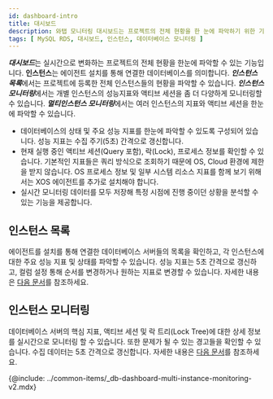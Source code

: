```yaml
---
id: dashboard-intro
title: 대시보드
description: 와탭 모니터링 대시보드는 프로젝트의 전체 현황을 한 눈에 파악하기 위한 기능을 제공합니다.
tags: [ MySQL RDS, 대시보드, 인스턴스, 데이터베이스 모니터링 ]
---
```


***대시보드***는 실시간으로 변화하는 프로젝트의 전체 현황을 한눈에 파악할 수 있는 기능입니다. **인스턴스**는 에이전트 설치를 통해 연결한 데이터베이스를 의미합니다. ***인스턴스 목록***에서는 프로젝트에 등록한 전체 인스턴스들의 현황을 파악할 수 있습니다. ***인스턴스 모니터링***에서는 개별 인스턴스의 성능지표와 액티브 세션을 좀 더 다양하게 모니터링할 수 있습니다. ***멀티인스턴스 모니터링***에서는 여러 인스턴스의 지표와 액티브 세션을 한눈에 파악할 수 있습니다.

- 데이터베이스의 상태 및 주요 성능 지표를 한눈에 파악할 수 있도록 구성되어 있습니다. 성능 지표는 수집 주기(5초) 간격으로 갱신합니다.
- 현재 실행 중인 액티브 세션(Query 포함), 락(Lock), 프로세스 정보를 확인할 수 있습니다. 기본적인 지표들은 쿼리 방식으로 조회하기 때문에 OS, Cloud 환경에 제한을 받지 않습니다. OS 프로세스 정보 및 일부 시스템 리소스 지표를 함께 보기 위해서는 XOS 에이전트를 추가로 설치해야 합니다.
- 실시간 모니터링 데이터를 모두 저장해 특정 시점에 진행 중이던 상황을 분석할 수 있는 기능을 제공합니다.

## 인스턴스 목록

에이전트를 설치를 통해 연결한 데이터베이스 서버들의 목록을 확인하고, 각 인스턴스에 대한 주요 성능 지표 및 상태를 파악할 수 있습니다. 성능 지표는 5초 간격으로 갱신하고, 컬럼 설정 통해 순서를 변경하거나 원하는 지표로 변경할 수 있습니다. 자세한 내용은 [다음 문서](instance-list)를 참조하세요.

## 인스턴스 모니터링

데이터베이스 서버의 핵심 지표, 액티브 세션 및 락 트리(Lock Tree)에 대한 상세 정보를 실시간으로 모니터링 할 수 있습니다. 또한 문제가 될 수 있는 경고들을 확인할 수 있습니다. 수집 데이터는 5초 간격으로 갱신합니다. 자세한 내용은 [다음 문서](instance-monitoring)를 참조하세요.

{@include: ../common-items/_db-dashboard-multi-instance-monitoring-v2.mdx}
